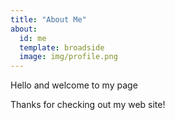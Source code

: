 ```yaml
---
title: "About Me"
about:
  id: me
  template: broadside
  image: img/profile.png
---
```


:::{#me}

Hello and welcome to my page

:::

Thanks for checking out my web site!
